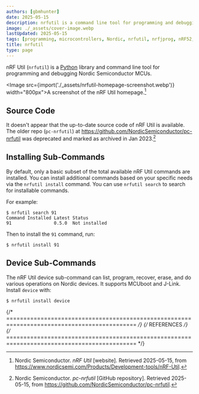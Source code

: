```yaml
---
authors: [gbmhunter]
date: 2025-05-15
description: nrfutil is a command line tool for programming and debugging Nordic Semiconductor MCUs.
image: ./_assets/cover-image.webp
lastUpdated: 2025-05-15
tags: [programming, microcontrollers, Nordic, nrfutil, nrfjprog, nRF52, nRF53, nRF91, Python]
title: nrfutil
type: page
---
```


nRF Util (`nrfutil`) is a [Python](/programming/languages/python/) library and command line tool for programming and debugging Nordic Semiconductor MCUs.

<Image src={import('./_assets/nrfutil-homepage-screenshot.webp')} width="800px">A screenshot of the nRF Util homepage.[^nordic-semi-nrfutil-homepage]</Image>

## Source Code

It doesn't appear that the up-to-date source code of nRF Util is available. The older repo (`pc-nrfutil`) at https://github.com/NordicSemiconductor/pc-nrfutil was deprecated and marked as archived in Jan 2023.[^nordic-semi-pc-nrfutil-repo]

## Installing Sub-Commands

By default, only a basic subset of the total available nRF Util commands are installed. You can install additional commands based on your specific needs via the `nrfutil install` command. You can use `nrfutil search` to search for installable commands.

For example:

```batch
$ nrfutil search 91
Command Installed Latest Status
91                0.5.0  Not installed
```

Then to install the `91` command, run:

```batch
$ nrfutil install 91
```

## Device Sub-Commands

The nRF Util device sub-command can list, program, recover, erase, and do various operations on Nordic devices. It supports MCUboot and J-Link. Install `device` with:

```batch
$ nrfutil install device
```





{/* ============================================================================================ */}
{/* REFERENCES */}
{/* ============================================================================================ */}

[^nordic-semi-nrfutil-homepage]: Nordic Semiconductor. _nRF Util_ [website]. Retrieved 2025-05-15, from https://www.nordicsemi.com/Products/Development-tools/nRF-Util.
[^nordic-semi-pc-nrfutil-repo]: Nordic Semiconductor. _pc-nrfutil_ [GitHub repository]. Retrieved 2025-05-15, from https://github.com/NordicSemiconductor/pc-nrfutil.
